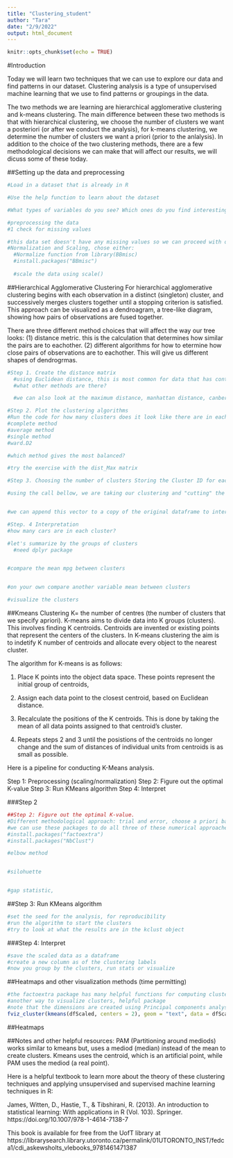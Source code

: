 ```yaml
---
title: "Clustering_student"
author: "Tara"
date: "2/9/2022"
output: html_document
---
```


```r
knitr::opts_chunk$set(echo = TRUE)
```

#Introduction

Today we will learn two techniques that we can use to explore our data and find patterns in our dataset. Clustering analysis is a type of unsupervised machine learning that we use to find patterns or groupings in the data.

The two methods we are learning are hierarchical agglomerative clustering and k-means clustering. The main difference between these two methods is that with hierarchical clustering, we choose the number of clusters we want a posteriori (or after we conduct the analysis), for k-means clustering, we determine the number of clusters we want a priori (prior to the anlalysis). In addition to the choice of the two clustering methods, there are a few methodological decisions we can make that will affect our results, we will dicuss some of these today. 

##Setting up the data and preprocessing
```r
#Load in a dataset that is already in R

#Use the help function to learn about the dataset

#What types of variables do you see? Which ones do you find interesting? we can conduct clustering analysis on a subset of the variables or on the entire dataset because we have numeric (including two binary) variables
```

```r
#preprocessing the data
#1 check for missing values

#this data set doesn't have any missing values so we can proceed with our analysis
#Normalization and Scaling, chose either: 
  #Normalize function from library(BBmisc)
  #install.packages("BBmisc")
 
  #scale the data using scale()

```


##Hierarchical Agglomerative Clustering
For hierarchical agglomerative clustering begins with each observation in a distinct (singleton) cluster, and successively merges clusters together until a stopping criterion is satisfied. This approach can be visualized as a dendroagram, a tree-like diagram, showing how pairs of observations are fused together. 

There are three different method choices that will affect the way our tree looks: 
  (1) distance metric. this is the calculation that determines how similar the pairs are to eachother. 
  (2) different algorithms for how to etermine how close pairs of observations are to eachother. This will give us different shapes of dendrogrmas. 

```r
#Step 1. Create the distance matrix
  #using Euclidean distance, this is most common for data that has continuous numerical values
  #what other methods are there?

  #we can also look at the maximum distance, manhattan distance, canberra, binari, and minkowski. Let's also try the maximum distsance, create another distance matrix adn change the method agreemeent to "maximum"
```

```r
#Step 2. Plot the clustering algorithms
#Run the code for how many clusters does it look like there are in each dendrogram?
#complete method
#average method
#single method
#ward.D2

#which method gives the most balanced?

#try the exercise with the dist_Max matrix
```

```r
#Step 3. Choosing the number of clusters Storing the Cluster ID for each observation

#using the call bellow, we are taking our clustering and "cutting" the tree into four clusters. The call will return a vector where each observation is assigned to a cluster.


#we can append this vector to a copy of the original dataframe to interpret the clusters

```

```r
#Step. 4 Interpretation
#how many cars are in each cluster?

#let's summarize by the groups of clusters
  #need dplyr package


#compare the mean mpg between clusters


#on your own compare another variable mean between clusters

#visualize the clusters 


```


##Kmeans Clustering
K= the number of centres (the number of clusters that we specify apriori).
K-means aims to divide data into K groups (clusters). This involves finding K centroids. Centroids are invented or existing points that represent the centers of the clusters. In K-means clustering the aim is to indetify K number of centroids and allocate every object to the nearest cluster.

The algorithm for K-means is as follows:

1. Place K points into the object data space. These points represent the initial group of centroids,

2. Assign each data point to the closest centroid, based on Euclidean distance.

3. Recalculate the positions of the K centroids. This is done by taking the mean of all data points assigned to that centroid’s cluster.

4. Repeats steps 2 and 3 until the posistions of the centroids no longer change and the sum of distances of individual units from centroids is as small as possible.

Here is a pipeline for conducting K-Means analysis. 

Step 1: Preprocessing (scaling/normalization)
Step 2: Figure out the optimal K-value
Step 3: Run KMeans algorithm
Step 4: Interpret


###Step 2
```r
##Step 2: Figure out the optimal K-value. 
#Different methodological approach: trial and error, choose a priori based on theoretical knowledge, choose based on the hierarchical agglomerative clustering result, or use an numerical approach: elbow plot, gap statistic, silohuette.
#we can use these packages to do all three of these numerical approaches
#install.packages("factoextra")
#install.packages("NbClust")

#elbow method


#silohuette


#gap statistic, 


```

##Step 3: Run KMeans algorithm
```r
#set the seed for the analysis, for reproducibility
#run the algorithm to start the clusters
#try to look at what the results are in the kclust object

```

###Step 4: Interpret

```r
#save the scaled data as a dataframe
#create a new column as of the clustering labels 
#now you group by the clusters, run stats or visualize 
```


##Heatmaps and other visualization methods (time permitting)

```r
#the factoextra package has many helpful functions for computing cluster analyses and visualizing them
#another way to visualize clusters, helpful package 
#note that the dimensions are created using Principal components analysis first
fviz_cluster(kmeans(dfScaled, centers = 2), geom = "text", data = dfScaled)
```

##Heatmaps

##Notes and other helpful resources: 
PAM (Partitioning around mediods) works similar to kmeans but, uses a mediod (median) instead of the mean to create clusters. Kmeans uses the centroid, which is an artificial point, while PAM uses the mediod (a real point). 

Here is a helpful textbook to learn more about the theory of these clustering techniques and applying unsupervised and supervised machine learning techniques in R:

James, Witten, D., Hastie, T., & Tibshirani, R. (2013). An introduction to statistical learning: With applications in R (Vol. 103). Springer. https://doi.org/10.1007/978-1-4614-7138-7

This book is available for free from the UofT library at
https://librarysearch.library.utoronto.ca/permalink/01UTORONTO_INST/fedca1/cdi_askewsholts_vlebooks_9781461471387


